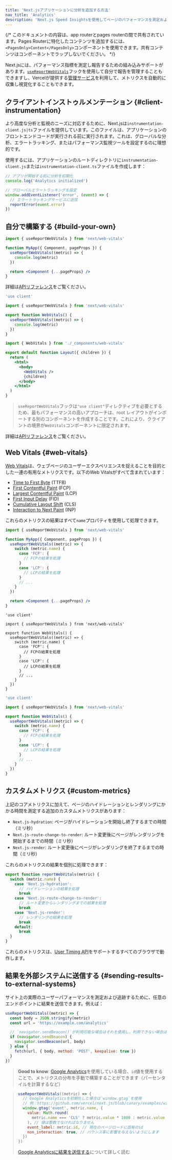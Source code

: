 ```yaml
---
title: 'Next.jsアプリケーションに分析を追加する方法'
nav_title: 'Analytics'
description: 'Next.js Speed Insightsを使用してページのパフォーマンスを測定および追跡する'
---
```


{/* このドキュメントの内容は、app routerとpages routerの間で共有されています。Pages Routerに特化したコンテンツを追加するには、`<PagesOnly>Content</PagesOnly>`コンポーネントを使用できます。共有コンテンツはコンポーネントでラップしないでください。 */}

Next.jsには、パフォーマンス指標を測定し報告するための組み込みサポートがあります。[`useReportWebVitals`](/docs/app/api-reference/functions/use-report-web-vitals)フックを使用して自分で報告を管理することもできますし、Vercelが提供する[管理サービス](https://vercel.com/analytics?utm_source=next-site&utm_medium=docs&utm_campaign=next-website)を利用して、メトリクスを自動的に収集し視覚化することもできます。

## クライアントインストゥルメンテーション {#client-instrumentation}

より高度な分析と監視のニーズに対応するために、Next.jsは`instrumentation-client.js|ts`ファイルを提供しています。このファイルは、アプリケーションのフロントエンドコードが実行される前に実行されます。これは、グローバルな分析、エラートラッキング、またはパフォーマンス監視ツールを設定するのに理想的です。

使用するには、アプリケーションのルートディレクトリに`instrumentation-client.js`または`instrumentation-client.ts`ファイルを作成します：

```js title="instrumentation-client.js"
// アプリが開始する前に分析を初期化
console.log('Analytics initialized')

// グローバルエラートラッキングを設定
window.addEventListener('error', (event) => {
  // エラートラッキングサービスに送信
  reportError(event.error)
})
```

## 自分で構築する {#build-your-own}

<PagesOnly>

```jsx title="pages/_app.js"
import { useReportWebVitals } from 'next/web-vitals'

function MyApp({ Component, pageProps }) {
  useReportWebVitals((metric) => {
    console.log(metric)
  })

  return <Component {...pageProps} />
}
```

詳細は[APIリファレンス](https://nextjs.org/docs/canary/pages/api-reference/functions/use-report-web-vitals)をご覧ください。

</PagesOnly>

<AppOnly>

```jsx title="app/_components/web-vitals.js"
'use client'

import { useReportWebVitals } from 'next/web-vitals'

export function WebVitals() {
  useReportWebVitals((metric) => {
    console.log(metric)
  })
}
```

```jsx title="app/layout.js"
import { WebVitals } from './_components/web-vitals'

export default function Layout({ children }) {
  return (
    <html>
      <body>
        <WebVitals />
        {children}
      </body>
    </html>
  )
}
```

> `useReportWebVitals`フックは`"use client"`ディレクティブを必要とするため、最もパフォーマンスの高いアプローチは、root レイアウトがインポートする別のコンポーネントを作成することです。これにより、クライアントの境界が`WebVitals`コンポーネントに限定されます。

詳細は[APIリファレンス](/docs/app/api-reference/functions/use-report-web-vitals)をご覧ください。

</AppOnly>

## Web Vitals {#web-vitals}

[Web Vitals](https://web.dev/vitals/)は、ウェブページのユーザーエクスペリエンスを捉えることを目的とした一連の有用なメトリクスです。以下のWeb Vitalsがすべて含まれています：

- [Time to First Byte](https://developer.mozilla.org/docs/Glossary/Time_to_first_byte) (TTFB)
- [First Contentful Paint](https://developer.mozilla.org/docs/Glossary/First_contentful_paint) (FCP)
- [Largest Contentful Paint](https://web.dev/lcp/) (LCP)
- [First Input Delay](https://web.dev/fid/) (FID)
- [Cumulative Layout Shift](https://web.dev/cls/) (CLS)
- [Interaction to Next Paint](https://web.dev/inp/) (INP)

これらのメトリクスの結果はすべて`name`プロパティを使用して処理できます。

<PagesOnly>

```jsx title="pages/_app.js"
import { useReportWebVitals } from 'next/web-vitals'

function MyApp({ Component, pageProps }) {
  useReportWebVitals((metric) => {
    switch (metric.name) {
      case 'FCP': {
        // FCPの結果を処理
      }
      case 'LCP': {
        // LCPの結果を処理
      }
      // ...
    }
  })

  return <Component {...pageProps} />
}
```

</PagesOnly>

<AppOnly>

<Tabs>
<TabItem value="tsx" label="TypeScript">

```tsx title="app/_components/web-vitals.tsx" switcher
'use client'

import { useReportWebVitals } from 'next/web-vitals'

export function WebVitals() {
  useReportWebVitals((metric) => {
    switch (metric.name) {
      case 'FCP': {
        // FCPの結果を処理
      }
      case 'LCP': {
        // LCPの結果を処理
      }
      // ...
    }
  })
}
```

</TabItem>
<TabItem value="jsx" label="JavaScript">

```jsx title="app/_components/web-vitals.js" switcher
'use client'

import { useReportWebVitals } from 'next/web-vitals'

export function WebVitals() {
  useReportWebVitals((metric) => {
    switch (metric.name) {
      case 'FCP': {
        // FCPの結果を処理
      }
      case 'LCP': {
        // LCPの結果を処理
      }
      // ...
    }
  })
}
```

</TabItem>
</Tabs>

</AppOnly>

<PagesOnly>

## カスタムメトリクス {#custom-metrics}

上記のコアメトリクスに加えて、ページのハイドレーションとレンダリングにかかる時間を測定する追加のカスタムメトリクスがあります：

- `Next.js-hydration`: ページがハイドレーションを開始し終了するまでの時間（ミリ秒）
- `Next.js-route-change-to-render`: ルート変更後にページがレンダリングを開始するまでの時間（ミリ秒）
- `Next.js-render`: ルート変更後にページがレンダリングを終了するまでの時間（ミリ秒）

これらのメトリクスの結果を個別に処理できます：

```js
export function reportWebVitals(metric) {
  switch (metric.name) {
    case 'Next.js-hydration':
      // ハイドレーションの結果を処理
      break
    case 'Next.js-route-change-to-render':
      // ルート変更からレンダリングまでの結果を処理
      break
    case 'Next.js-render':
      // レンダリングの結果を処理
      break
    default:
      break
  }
}
```

これらのメトリクスは、[User Timing API](https://caniuse.com/#feat=user-timing)をサポートするすべてのブラウザで動作します。

</PagesOnly>

## 結果を外部システムに送信する {#sending-results-to-external-systems}

サイト上の実際のユーザーパフォーマンスを測定および追跡するために、任意のエンドポイントに結果を送信できます。例えば：

```js
useReportWebVitals((metric) => {
  const body = JSON.stringify(metric)
  const url = 'https://example.com/analytics'

  // `navigator.sendBeacon()`が利用可能な場合はそれを使用し、利用できない場合は`fetch()`を使用
  if (navigator.sendBeacon) {
    navigator.sendBeacon(url, body)
  } else {
    fetch(url, { body, method: 'POST', keepalive: true })
  }
})
```

> **Good to know**: [Google Analytics](https://analytics.google.com/analytics/web/)を使用している場合、`id`値を使用することで、メトリクスの分布を手動で構築することができます（パーセンタイルを計算するなど）

> ```js
> useReportWebVitals((metric) => {
>   // Google Analyticsを初期化した場合は`window.gtag`を使用
>   // 例：https://github.com/vercel/next.js/blob/canary/examples/with-google-analytics
>   window.gtag('event', metric.name, {
>     value: Math.round(
>       metric.name === 'CLS' ? metric.value * 1000 : metric.value
>     ), // 値は整数でなければなりません
>     event_label: metric.id, // 現在のページロードに固有のid
>     non_interaction: true, // バウンス率に影響を与えないようにします
>   })
> })
> ```
>
> [Google Analyticsに結果を送信する](https://github.com/GoogleChrome/web-vitals#send-the-results-to-google-analytics)について詳しく読む
